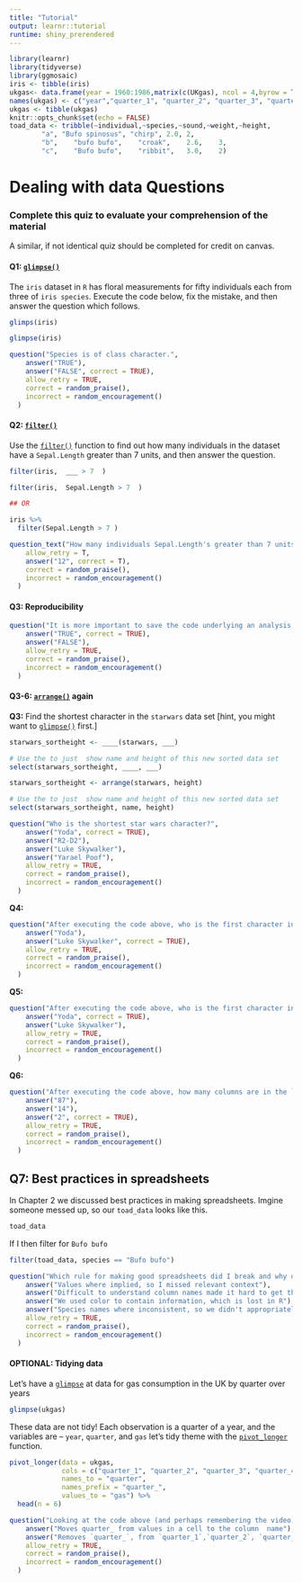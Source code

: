 ```yaml
---
title: "Tutorial"
output: learnr::tutorial
runtime: shiny_prerendered
---
```


```r
library(learnr)
library(tidyverse)
library(ggmosaic)
iris <- tibble(iris)
ukgas<- data.frame(year = 1960:1986,matrix(c(UKgas), ncol = 4,byrow = TRUE))
names(ukgas) <- c("year","quarter_1", "quarter_2", "quarter_3", "quarter_4")
ukgas <- tibble(ukgas)
knitr::opts_chunk$set(echo = FALSE)
toad_data <- tribble(~individual,~species,~sound,~weight,~height,
        "a", "Bufo spinosus", "chirp", 2.0,	2,
        "b",	"bufo bufo",	"croak",	2.6,	3,
        "c",	"Bufo bufo",	"ribbit",	3.0,	2)
```

# Dealing with data Questions

###  Complete this quiz to evaluate your comprehension of the material
A similar, if not identical quiz should be completed for credit on canvas.

#### Q1: [`glimpse()`](https://tibble.tidyverse.org/reference/glimpse.html)

The `iris` dataset in `R` has floral measurements for fifty individuals each from three of `iris species`. Execute the code below, fix the mistake, and then answer the question which follows.

```r
glimps(iris)
```


```r
glimpse(iris)
```



```r
question("Species is of class character.",
    answer("TRUE"),
    answer("FALSE", correct = TRUE),
    allow_retry = TRUE,
    correct = random_praise(),
    incorrect = random_encouragement()
  )
```

  

#### Q2: [`filter()`](https://dplyr.tidyverse.org/reference/filter.html)     

Use the [`filter()`](https://dplyr.tidyverse.org/reference/filter.html) function to find out how many individuals in the dataset have a `Sepal.Length` greater than 7 units, and then answer the question.


```r
filter(iris,  ___ > 7  )
```

```r
filter(iris,  Sepal.Length > 7  )

## OR 

iris %>%
  filter(Sepal.Length > 7 )
```


```r
question_text("How many individuals Sepal.Length's greater than 7 units?",
    allow_retry = T,
    answer("12", correct = T),
    correct = random_praise(),
    incorrect = random_encouragement()
  )
```



#### Q3: Reproducibility 


```r
question("It is more important to save the code underlying an analysis than the result of the analysis.",
    answer("TRUE", correct = TRUE),
    answer("FALSE"),
    allow_retry = TRUE,
    correct = random_praise(),
    incorrect = random_encouragement()
  )
```

#### Q3-6: [`arrange()`](https://dplyr.tidyverse.org/reference/arrange.html)  again


**Q3:** Find the shortest character in the `starwars` data set [hint, you might want to [`glimpse()`](https://dplyr.tidyverse.org/reference/glimpse.html)  first.]

```r
starwars_sortheight <- ____(starwars, ___) 

# Use the to just  show name and height of this new sorted data set
select(starwars_sortheight, ____, ___) 
```

```r
starwars_sortheight <- arrange(starwars, height) 

# Use the to just  show name and height of this new sorted data set
select(starwars_sortheight, name, height) 
```


```r
question("Who is the shortest star wars character?",
    answer("Yoda", correct = TRUE),
    answer("R2-D2"),
    answer("Luke Skywalker"),
    answer("Yarael Poof"),
    allow_retry = TRUE,
    correct = random_praise(),
    incorrect = random_encouragement()
  )
```

**Q4:** 

```r
question("After executing the code above, who is the first character in the `starwars` data set?",
    answer("Yoda"),
    answer("Luke Skywalker", correct = TRUE),
    allow_retry = TRUE,
    correct = random_praise(),
    incorrect = random_encouragement()
  )
```

**Q5:** 

```r
question("After executing the code above, who is the first character in the `starwars_sortheight` data set?",
    answer("Yoda", correct = TRUE),
    answer("Luke Skywalker"),
    allow_retry = TRUE,
    correct = random_praise(),
    incorrect = random_encouragement()
  )
```

**Q6:** 

```r
question("After executing the code above, how many columns are in the ` `starwars_sortheight` dataset?",
    answer("87"),
    answer("14"),
    answer("2", correct = TRUE),
    allow_retry = TRUE,
    correct = random_praise(),
    incorrect = random_encouragement()
  )
```


## Q7: Best practices in spreadsheets
In Chapter 2 we discussed best practices in making spreadsheets. Imgine someone messed up, so our `toad_data` looks like this.    

```r
toad_data
```

If I then filter for `Bufo bufo`

```r
filter(toad_data, species == "Bufo bufo")
```



```r
question("Which rule for making good spreadsheets did I break and why does it matter?",
    answer("Values where implied, so I missed relevant context"),
    answer("Difficult to understand column names made it hard to get the species column right"),
    answer("We used color to contain information, which is lost in R"),
    answer("Species names where inconsistent, so we didn't appropriately filter our data", correct = TRUE),
    allow_retry = TRUE,
    correct = random_praise(),
    incorrect = random_encouragement()
  )
```

####  OPTIONAL: Tidying data

Let's have a  [`glimpse`](https://tibble.tidyverse.org/reference/glimpse.html) at data for gas consumption in the UK by quarter over years

```r
glimpse(ukgas)
```

These data are not tidy! Each observation is a quarter of a year, and the variables are -- `year`, `quarter`, and `gas` let's tidy theme with the [`pivot_longer`](https://tidyr.tidyverse.org/reference/pivot_longer.html) function.

```r
pivot_longer(data = ukgas, 
             cols = c("quarter_1", "quarter_2", "quarter_3", "quarter_4"),
             names_to = "quarter", 
             names_prefix = "quarter_",
             values_to = "gas") %>%
  head(n = 6)
```



```r
question("Looking at the code above (and perhaps remembering the video), guess what `names_prefix = 'quarter_'`, does?.",
    answer("Moves quarter_ from values in a cell to the column  name"),
    answer("Removes `quarter_`, from `quarter_1`,`quarter_2`, `quarter_3`, and `quarter_4`.", correct = TRUE),
    allow_retry = TRUE,
    correct = random_praise(),
    incorrect = random_encouragement()
  )
```
